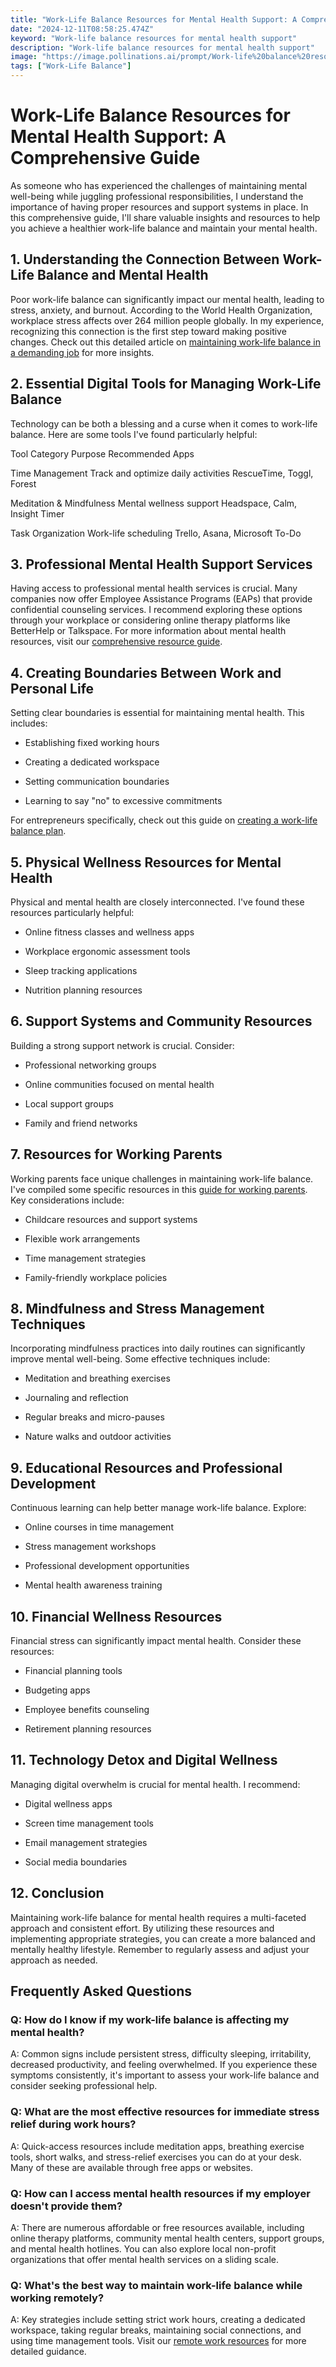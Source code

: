 ```yaml
---
title: "Work-Life Balance Resources for Mental Health Support: A Comprehensive Guide"
date: "2024-12-11T08:58:25.474Z"
keyword: "Work-life balance resources for mental health support"
description: "Work-life balance resources for mental health support"
image: "https://image.pollinations.ai/prompt/Work-life%20balance%20resources%20for%20mental%20health%20support%2C%20realistic%20photo%2C%20high%20quality%2C%204k?width=1024&height=1024&nologo=true"
tags: ["Work-Life Balance"]
---
```


# Work-Life Balance Resources for Mental Health Support: A Comprehensive Guide


As someone who has experienced the challenges of maintaining mental well-being while juggling professional responsibilities, I understand the importance of having proper resources and support systems in place. In this comprehensive guide, I'll share valuable insights and resources to help you achieve a healthier work-life balance and maintain your mental health.



## 1. Understanding the Connection Between Work-Life Balance and Mental Health


Poor work-life balance can significantly impact our mental health, leading to stress, anxiety, and burnout. According to the World Health Organization, workplace stress affects over 264 million people globally. In my experience, recognizing this connection is the first step toward making positive changes. Check out this detailed article on [maintaining work-life balance in a demanding job](https://productivityprospect.com/blog/best-strategies-for-maintaining-work-life-balance-in-a-demanding-job/) for more insights.



## 2. Essential Digital Tools for Managing Work-Life Balance


Technology can be both a blessing and a curse when it comes to work-life balance. Here are some tools I've found particularly helpful:





Tool Category
Purpose
Recommended Apps


Time Management
Track and optimize daily activities
RescueTime, Toggl, Forest


Meditation & Mindfulness
Mental wellness support
Headspace, Calm, Insight Timer


Task Organization
Work-life scheduling
Trello, Asana, Microsoft To-Do





## 3. Professional Mental Health Support Services


Having access to professional mental health services is crucial. Many companies now offer Employee Assistance Programs (EAPs) that provide confidential counseling services. I recommend exploring these options through your workplace or considering online therapy platforms like BetterHelp or Talkspace. For more information about mental health resources, visit our [comprehensive resource guide](https://productivityprospect.com/resources).



## 4. Creating Boundaries Between Work and Personal Life


Setting clear boundaries is essential for maintaining mental health. This includes:



- Establishing fixed working hours

- Creating a dedicated workspace

- Setting communication boundaries

- Learning to say "no" to excessive commitments



For entrepreneurs specifically, check out this guide on [creating a work-life balance plan](https://productivityprospect.com/blog/how-to-create-a-work-life-balance-plan-for-entrepreneurs/).



## 5. Physical Wellness Resources for Mental Health


Physical and mental health are closely interconnected. I've found these resources particularly helpful:



- Online fitness classes and wellness apps

- Workplace ergonomic assessment tools

- Sleep tracking applications

- Nutrition planning resources



## 6. Support Systems and Community Resources


Building a strong support network is crucial. Consider:



- Professional networking groups

- Online communities focused on mental health

- Local support groups

- Family and friend networks



## 7. Resources for Working Parents


Working parents face unique challenges in maintaining work-life balance. I've compiled some specific resources in this [guide for working parents](https://productivityprospect.com/blog/tips-for-improving-work-life-balance-for-working-parents/). Key considerations include:



- Childcare resources and support systems

- Flexible work arrangements

- Time management strategies

- Family-friendly workplace policies



## 8. Mindfulness and Stress Management Techniques


Incorporating mindfulness practices into daily routines can significantly improve mental well-being. Some effective techniques include:



- Meditation and breathing exercises

- Journaling and reflection

- Regular breaks and micro-pauses

- Nature walks and outdoor activities



## 9. Educational Resources and Professional Development


Continuous learning can help better manage work-life balance. Explore:



- Online courses in time management

- Stress management workshops

- Professional development opportunities

- Mental health awareness training



## 10. Financial Wellness Resources


Financial stress can significantly impact mental health. Consider these resources:



- Financial planning tools

- Budgeting apps

- Employee benefits counseling

- Retirement planning resources



## 11. Technology Detox and Digital Wellness


Managing digital overwhelm is crucial for mental health. I recommend:



- Digital wellness apps

- Screen time management tools

- Email management strategies

- Social media boundaries



## 12. Conclusion


Maintaining work-life balance for mental health requires a multi-faceted approach and consistent effort. By utilizing these resources and implementing appropriate strategies, you can create a more balanced and mentally healthy lifestyle. Remember to regularly assess and adjust your approach as needed.



## Frequently Asked Questions


### Q: How do I know if my work-life balance is affecting my mental health?

A: Common signs include persistent stress, difficulty sleeping, irritability, decreased productivity, and feeling overwhelmed. If you experience these symptoms consistently, it's important to assess your work-life balance and consider seeking professional help.



### Q: What are the most effective resources for immediate stress relief during work hours?

A: Quick-access resources include meditation apps, breathing exercise tools, short walks, and stress-relief exercises you can do at your desk. Many of these are available through free apps or websites.



### Q: How can I access mental health resources if my employer doesn't provide them?

A: There are numerous affordable or free resources available, including online therapy platforms, community mental health centers, support groups, and mental health hotlines. You can also explore local non-profit organizations that offer mental health services on a sliding scale.



### Q: What's the best way to maintain work-life balance while working remotely?

A: Key strategies include setting strict work hours, creating a dedicated workspace, taking regular breaks, maintaining social connections, and using time management tools. Visit our [remote work resources](https://productivityprospect.com/remote-work) for more detailed guidance.

